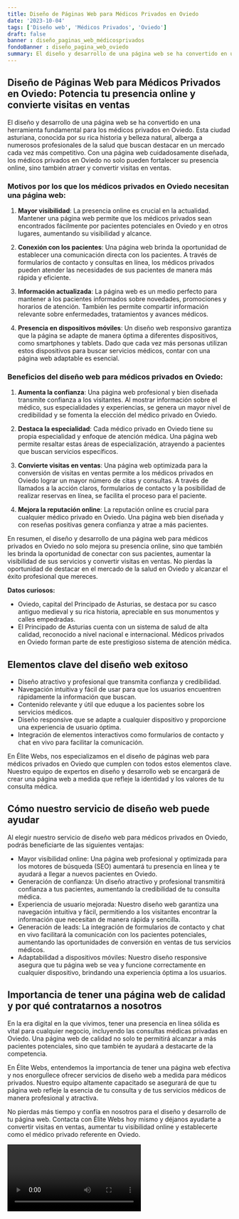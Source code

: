 ```yaml
---
title: Diseño de Páginas Web para Médicos Privados en Oviedo
date: '2023-10-04'
tags: ['Diseño web', 'Médicos Privados', 'Oviedo']
draft: false
banner : diseño_paginas_web_médicosprivados
fondoBanner : diseño_pagina_web_oviedo
summary: El diseño y desarrollo de una página web se ha convertido en una herramienta fundamental para los médicos privados en Oviedo. Esta ciudad asturiana, conocida por su rica historia y belleza natural, alberga a numerosos profesionales de la salud que buscan destacar en un mercado cada vez más competitivo. Con una página web cuidadosamente diseñada, los médicos privados en Oviedo no solo pueden fortalecer su presencia online, sino también atraer y convertir visitas en ventas.
---
```


## Diseño de Páginas Web para Médicos Privados en Oviedo: Potencia tu presencia online y convierte visitas en ventas

El diseño y desarrollo de una página web se ha convertido en una herramienta fundamental para los médicos privados en Oviedo. Esta ciudad asturiana, conocida por su rica historia y belleza natural, alberga a numerosos profesionales de la salud que buscan destacar en un mercado cada vez más competitivo. Con una página web cuidadosamente diseñada, los médicos privados en Oviedo no solo pueden fortalecer su presencia online, sino también atraer y convertir visitas en ventas.

### Motivos por los que los médicos privados en Oviedo necesitan una página web:

1. **Mayor visibilidad**: La presencia online es crucial en la actualidad. Mantener una página web permite que los médicos privados sean encontrados fácilmente por pacientes potenciales en Oviedo y en otros lugares, aumentando su visibilidad y alcance.

2. **Conexión con los pacientes**: Una página web brinda la oportunidad de establecer una comunicación directa con los pacientes. A través de formularios de contacto y consultas en línea, los médicos privados pueden atender las necesidades de sus pacientes de manera más rápida y eficiente.

3. **Información actualizada**: La página web es un medio perfecto para mantener a los pacientes informados sobre novedades, promociones y horarios de atención. También les permite compartir información relevante sobre enfermedades, tratamientos y avances médicos.

4. **Presencia en dispositivos móviles**: Un diseño web responsivo garantiza que la página se adapte de manera óptima a diferentes dispositivos, como smartphones y tablets. Dado que cada vez más personas utilizan estos dispositivos para buscar servicios médicos, contar con una página web adaptable es esencial.

### Beneficios del diseño web para médicos privados en Oviedo:

1. **Aumenta la confianza**: Una página web profesional y bien diseñada transmite confianza a los visitantes. Al mostrar información sobre el médico, sus especialidades y experiencias, se genera un mayor nivel de credibilidad y se fomenta la elección del médico privado en Oviedo.

2. **Destaca la especialidad**: Cada médico privado en Oviedo tiene su propia especialidad y enfoque de atención médica. Una página web permite resaltar estas áreas de especialización, atrayendo a pacientes que buscan servicios específicos.

3. **Convierte visitas en ventas**: Una página web optimizada para la conversión de visitas en ventas permite a los médicos privados en Oviedo lograr un mayor número de citas y consultas. A través de llamados a la acción claros, formularios de contacto y la posibilidad de realizar reservas en línea, se facilita el proceso para el paciente.

4. **Mejora la reputación online**: La reputación online es crucial para cualquier médico privado en Oviedo. Una página web bien diseñada y con reseñas positivas genera confianza y atrae a más pacientes.

En resumen, el diseño y desarrollo de una página web para médicos privados en Oviedo no solo mejora su presencia online, sino que también les brinda la oportunidad de conectar con sus pacientes, aumentar la visibilidad de sus servicios y convertir visitas en ventas. No pierdas la oportunidad de destacar en el mercado de la salud en Oviedo y alcanzar el éxito profesional que mereces.

**Datos curiosos:**

- Oviedo, capital del Principado de Asturias, se destaca por su casco antiguo medieval y su rica historia, apreciable en sus monumentos y calles empedradas.
- El Principado de Asturias cuenta con un sistema de salud de alta calidad, reconocido a nivel nacional e internacional. Médicos privados en Oviedo forman parte de este prestigioso sistema de atención médica.

<GifSeo />

<Cta />

## Elementos clave del diseño web exitoso

- Diseño atractivo y profesional que transmita confianza y credibilidad.
- Navegación intuitiva y fácil de usar para que los usuarios encuentren rápidamente la información que buscan.
- Contenido relevante y útil que eduque a los pacientes sobre los servicios médicos.
- Diseño responsive que se adapte a cualquier dispositivo y proporcione una experiencia de usuario óptima.
- Integración de elementos interactivos como formularios de contacto y chat en vivo para facilitar la comunicación.

En Élite Webs, nos especializamos en el diseño de páginas web para médicos privados en Oviedo que cumplen con todos estos elementos clave. Nuestro equipo de expertos en diseño y desarrollo web se encargará de crear una página web a medida que refleje la identidad y los valores de tu consulta médica.

## Cómo nuestro servicio de diseño web puede ayudar

Al elegir nuestro servicio de diseño web para médicos privados en Oviedo, podrás beneficiarte de las siguientes ventajas:

- Mayor visibilidad online: Una página web profesional y optimizada para los motores de búsqueda (SEO) aumentará tu presencia en línea y te ayudará a llegar a nuevos pacientes en Oviedo.
- Generación de confianza: Un diseño atractivo y profesional transmitirá confianza a tus pacientes, aumentando la credibilidad de tu consulta médica.
- Experiencia de usuario mejorada: Nuestro diseño web garantiza una navegación intuitiva y fácil, permitiendo a los visitantes encontrar la información que necesitan de manera rápida y sencilla.
- Generación de leads: La integración de formularios de contacto y chat en vivo facilitará la comunicación con los pacientes potenciales, aumentando las oportunidades de conversión en ventas de tus servicios médicos.
- Adaptabilidad a dispositivos móviles: Nuestro diseño responsive asegura que tu página web se vea y funcione correctamente en cualquier dispositivo, brindando una experiencia óptima a los usuarios.

## Importancia de tener una página web de calidad y por qué contratarnos a nosotros

En la era digital en la que vivimos, tener una presencia en línea sólida es vital para cualquier negocio, incluyendo las consultas médicas privadas en Oviedo. Una página web de calidad no solo te permitirá alcanzar a más pacientes potenciales, sino que también te ayudará a destacarte de la competencia.

En Élite Webs, entendemos la importancia de tener una página web efectiva y nos enorgullece ofrecer servicios de diseño web a medida para médicos privados. Nuestro equipo altamente capacitado se asegurará de que tu página web refleje la esencia de tu consulta y de tus servicios médicos de manera profesional y atractiva.

No pierdas más tiempo y confía en nosotros para el diseño y desarrollo de tu página web. Contacta con Élite Webs hoy mismo y déjanos ayudarte a convertir visitas en ventas, aumentar tu visibilidad online y establecerte como el médico privado referente en Oviedo.

<Video />

<CtaBot job='Médicos Privados' city='Oviedo'/>

<Gmaps query='Oviedo+españa+maps' />
